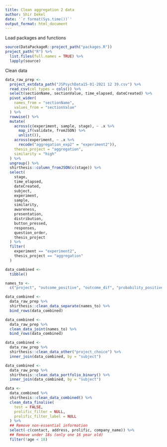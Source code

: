 ```yaml
---
title: Clean aggregation 2 data
author: Shir Dekel
date: '`r format(Sys.time())`'
output_format: html_document
---
```


Load packages and functions

```r
source(DataPackageR::project_path("packages.R"))
project_path("R") %>%
  list.files(full.names = TRUE) %>%
  lapply(source)
```

Clean data

```r
data_raw_prep <-
  project_extdata_path("JSPsychData15-01-2021 12 39.csv") %>%
  read_csv(col_types = cols()) %>%
  select(sectionName, sectionValue, time_elapsed, dateCreated) %>%
  pivot_wider(
    names_from = "sectionName",
    values_from = "sectionValue"
  ) %>%
  rowwise() %>%
  mutate(
    across(c(experiment, sample, stage), ~ .x %>%
      map_if(validate, fromJSON) %>%
      unlist()),
    across(experiment, ~ .x %>%
      recode("aggregation_exp2" = "experiment2")),
    thesis_project = "aggregation",
    similarity = "high"
  ) %>%
  ungroup() %>%
  shirthesis::column_fromJSON(c(stage)) %>%
  select(
    stage,
    time_elapsed,
    dateCreated,
    subject,
    experiment,
    sample,
    similarity,
    awareness,
    presentation,
    distribution,
    button_pressed,
    responses,
    question_order,
    thesis_project
  ) %>%
  filter(
    experiment == "experiment2",
    thesis_project == "aggregation"
  )

data_combined <-
  tibble()

names_to <-
  c("project", "outcome_positive", "outcome_dif", "probability_positive")

data_combined <-
  data_raw_prep %>%
  shirthesis::clean_data_separate(names_to) %>%
  bind_rows(data_combined)

data_combined <-
  data_raw_prep %>%
  clean_data_joint(names_to) %>%
  bind_rows(data_combined)

data_combined <-
  data_raw_prep %>%
  shirthesis::clean_data_other("project_choice") %>%
  inner_join(data_combined, by = "subject")

data_combined <-
  data_raw_prep %>%
  shirthesis::clean_data_portfolio_binary() %>%
  inner_join(data_combined, by = "subject")

data <-
  data_combined %>%
  shirthesis::clean_data_combined() %>%
  clean_data_finalise(
    test = FALSE,
    prolific_filter = NULL,
    prolific_filter_label = NULL
  ) %>%
  ## Remove non-essential information
  select(-c(contact, address, prolific, company_name)) %>%
  ## Remove under 18s (only one 16 year old)
  filter(!age < 18)
```

